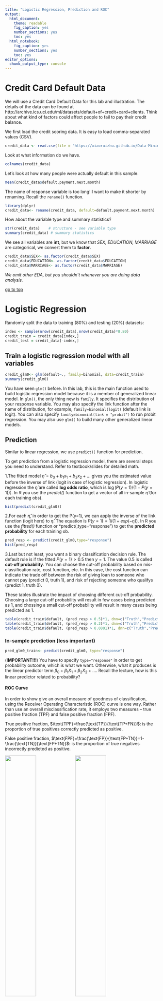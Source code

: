 ```yaml
---
title: "Logistic Regression, Prediction and ROC"
output: 
  html_document: 
    theme: readable
    fig_caption: yes
    number_sections: yes
    toc: yes
  html_notebook: 
    fig_caption: yes
    number_sections: yes
    toc: yes
editor_options: 
  chunk_output_type: console
---
```


# Credit Card Default Data

We will use a Credit Card Default Data for this lab and illustration. The details of the data can be found at http://archive.ics.uci.edu/ml/datasets/default+of+credit+card+clients. 
Think about what kind of factors could affect people to fail to pay their credit balance.

We first load the credit scoring data. It is easy to load comma-separated values (CSV). 
```r
credit_data <- read.csv(file = "https://xiaoruizhu.github.io/Data-Mining-R/lecture/data/credit_default.csv", header=T)
```

Look at what information do we have.
```r
colnames(credit_data)
```

Let's look at how many people were actually default in this sample.
```r
mean(credit_data$default.payment.next.month)
```

The name of response variable is too long! I want to make it shorter by renaming. Recall the `rename()` function.
```r
library(dplyr)
credit_data<- rename(credit_data, default=default.payment.next.month)
```

How about the variable type and summary statistics?
```r
str(credit_data)    # structure - see variable type
summary(credit_data) # summary statistics
```

We see all variables are **int**, but we know that *SEX, EDUCATION, MARRIAGE* are categorical, we convert them to **factor**.
```r
credit_data$SEX<- as.factor(credit_data$SEX)
credit_data$EDUCATION<- as.factor(credit_data$EDUCATION)
credit_data$MARRIAGE<- as.factor(credit_data$MARRIAGE)
```

*We omit other EDA, but you shouldn't whenever you are doing data analysis.*

[go to top](#header)


# Logistic Regression

Randomly split the data to training (80%) and testing (20%) datasets:
```r
index <- sample(nrow(credit_data),nrow(credit_data)*0.80)
credit_train = credit_data[index,]
credit_test = credit_data[-index,]
```

## Train a logistic regression model with all variables

```r
credit_glm0<- glm(default~., family=binomial, data=credit_train)
summary(credit_glm0)
```

You have seen `glm()` before. In this lab, this is the main function used to build logistic regression model because it is a member of generalized linear model. In `glm()`, the only thing new is `family`. It specifies the distribution of your response variable. You may also specify the link function after the name of distribution, for example, `family=binomial(logit)` (default link is logit). You can also specify `family=binomial(link = "probit")` to run probit regression. You may also use `glm()` to build many other generalized linear models.

## Prediction

Similar to linear regression, we use `predict()` function for prediction. 

To get prediction from a logistic regression model, there are several steps you need to understand. Refer to textbook/slides for detailed math.

1.The fitted model $\hat{\eta} = b_0 +b_1 x_1 + b_2 x_2 + ...$ gives you the estimated value before the inverse of link (logit in case of logistic regression). In logistic regression the $\hat{\eta}$ are called **log odds ratio**, which is $\log(P(y=1)/(1-P(y=1)))$. In R you use the *predict()* function to get a vector of all in-sample $\hat{\eta}$ (for each training obs).

```r
hist(predict(credit_glm0))
```

2.For each $\hat{\eta}$, in order to get the P(y=1), we can apply the inverse of the link function (logit here) to $\hat{\eta}$. The equation is $P(y=1) =  1/ (1+exp(-\hat{\eta}))$. In R you use the *fitted()* function or *predict(,type="response") to get the **predicted probability** for each training ob.
```r
pred_resp <- predict(credit_glm0,type="response")
hist(pred_resp)
```

3.Last but not least, you want a binary classification decision rule. The default rule is if the fitted $P(y=1) > 0.5$ then $y = 1$. The value 0.5 is called **cut-off probability**. You can choose the cut-off probability based on mis-classification rate, cost function, etc. In this case, the cost function can indicate the trade off between the risk of giving loan to someone who cannot pay (predict 0, truth 1), and risk of rejecting someone who qualifys (predict 1, truth 0).

These tables illustrate the impact of choosing different cut-off probability. Choosing a large cut-off probability will result in few cases being predicted as 1, and chossing a small cut-off probability will result in many cases being predicted as 1.

```r
table(credit_train$default, (pred_resp > 0.5)*1, dnn=c("Truth","Predicted"))
table(credit_train$default, (pred_resp > 0.2)*1, dnn=c("Truth","Predicted"))
table(credit_train$default, (pred_resp > 0.0001)*1, dnn=c("Truth","Predicted"))
```

### In-sample prediction (less important)
```r
pred_glm0_train<- predict(credit_glm0, type="response")
```

(**IMPORTANT!!!**) You have to specify `type="response"` in order to get probability outcome, which is what we want. Otherwise, what it produces is the linear predictor term $\beta_0+\beta_1X_1+\beta_2X_2+\dotso$. Recall the lecture, how is this linear predictor related to probability?

#### ROC Curve

In order to show give an overall measure of goodness of classification, using the Receiver Operating Characteristic (ROC) curve is one way. Rather than use an overall misclassification rate, it employs two measures – true positive fraction (TPF) and false positive fraction (FPF). 

True positive fraction, $\text{TPF}=\frac{\text{TP}}{\text{TP+FN}}$: is the proportion of true positives correctly predicted as positive.

False positive fraction, $\text{FPF}=\frac{\text{FP}}{\text{FP+TN}}=1-\frac{\text{TN}}{\text{FP+TN}}$: is the proportion of true negatives incorrectly predicted as positive.

<kbd>![](pic/ClassTable.PNG){width=45%}</kbd> <kbd>![](pic/ROC_curve.PNG){width=45%} </kbd>

```r
install.packages('ROCR')
```
```r
library(ROCR)
pred <- prediction(pred_glm0_train, credit_train$default)
perf <- performance(pred, "tpr", "fpr")
plot(perf, colorize=TRUE)
#Get the AUC
unlist(slot(performance(pred, "auc"), "y.values"))
```

Be careful that the function `prediction()` is different from `predict()`. It is in Package `ROCR`, and is particularly used for preparing for ROC curve. Recall out lecture, this function basically calculates many confusion matrices with different cut-off probability. Therefore, it requires two vectors as inputs -- **predicted probability** and **observed response (0/1)**. The next line, `performance()` calculates TPR and FPR based all confusion matrices you get from previous step. Then you can simply draw the ROC curve, which is a curve of FPR vs. TPR. The last line is to get AUC (area under the curve). I would recommend you to stick these four lines of code together, and use it to get ROC curve and AUC. If you don't want to draw the ROC curve (because it takes time), just comment out plot line.


### Out-of-sample prediction (more important)
```r
pred_glm0_test<- predict(credit_glm0, newdata = credit_test, type="response")
```

For out-of-sample prediction, you have to specify `newdata="testing sample name"`.

#### ROC Curve
```r
pred <- prediction(pred_glm0_test, credit_test$default)
perf <- performance(pred, "tpr", "fpr")
plot(perf, colorize=TRUE)
#Get the AUC
unlist(slot(performance(pred, "auc"), "y.values"))
```

### (Optional) Precision-Recall Curve

Precision and recall curve and its AUC is more appropriate for imbalanced data. We use package `PRROC` to draw the PR curve. It can also draw the ROC curve. More details of the package can be found [here](https://cran.r-project.org/web/packages/PRROC/vignettes/PRROC.pdf).

```r
install.packages("PRROC")
```
```r
library(PRROC)
score1= pred_glm0_train[credit_train$default==1]
score0= pred_glm0_train[credit_train$default==0]
roc= roc.curve(score1, score0, curve = T)
roc$auc
pr= pr.curve(score1, score0, curve = T)
pr
plot(pr, main="In-sample PR curve")

# Out-of-sample prediction: 
score1.test= pred_glm0_test[credit_test$default==1]
score0.test= pred_glm0_test[credit_test$default==0]
roc.test= roc.curve(score1.test, score0.test, curve = T)
roc.test$auc
pr.test= pr.curve(score1.test, score0.test, curve = T)
pr.test
plot(pr.test, main="Out-of-sample PR curve")
```

# Summary

## Things to remember

* Know how to use glm() to build logistic regression;

* Know how to get ROC and AUC based on predicted probability;

* Know how to get PR curve and AUC based on predicted probability;

## Guide for Assignment

* EDA

* Train logistic model

* Prediction (ROC, AUC; PR, AUC)

* Model comparison using AUC

[go to top](#header)
